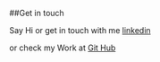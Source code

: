 ##Get in touch

Say Hi or get in touch with me [linkedin](https://www.linkedin.com/in/ashraf-maniyar/)

or check my Work at [Git Hub](https://github.com/Ashraflol)